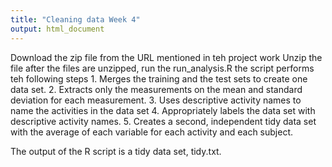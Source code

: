 ```yaml
---
title: "Cleaning data Week 4"
output: html_document
---
```

Download the zip file from the URL mentioned in teh project work
Unzip the file
after the files are unzipped, run the run_analysis.R
the script performs teh following steps
1. Merges the training and the test sets to create one data set.
2. Extracts only the measurements on the mean and standard deviation for each measurement.
3. Uses descriptive activity names to name the activities in the data set
4. Appropriately labels the data set with descriptive activity names.
5. Creates a second, independent tidy data set with the average of each variable for each activity and each subject.

The output of the R script is a tidy data set, tidy.txt.